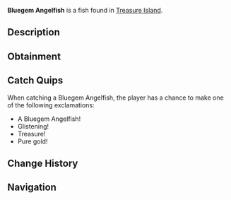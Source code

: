 {{FishInfobox
|image          = Bluegem Angelfish.png
|rarity         = Common
|sea            = Second Sea
|location       = [[Treasure Island]]
|sublocation    = 
|sources        = Fishing Rod
|radar_location = 
|xp             = 980
|weather        = 
|time           = 
|season         = 
|bait           = Shrimp
|base_weight    = 10
|base_value     = 1000
|weight_range   = 7
|base_chance    = 105
|base_resil     = 105
}}
'''Bluegem Angelfish''' is a {{Rarity|Common}} fish found in [[Treasure Island]].

== Description ==
{{Description|A glimmering prize from the ocean's hidden vaults.|Bestiary Entry}}

== Obtainment ==
{{Description|Hidden where treasure resides.|Bestiary Hint}}
{{Fish Availability|
Treasure Island
|top_rods      = 
Training Rod\137598.99\274656.66;
Free Spirit Rod\121784.11\117753.84;
Flimsy Rod\120418.08\124507.71;
Azure Of Lagoon\116787.62\135234.97;
Carrot Rod\105600.48\116982.29;
Duncan's Rod\83935.96\81835.48;
Friendly Rod\105298.46\127376.66;
Astralhook Rod\104505.85\32317.54;
Blazebringer Rod\103903.92\108747.03;
Verdant Shear Rod\102302.04\100222.26;
Trident Rod\98823.08\91088.88;
No-Life Rod\88768.94\83280.75;
Seraphic Rod\86168.34\78159.58;
Ethereal Prism Rod\86013.41\80829.15;
Challenger's Rod\85873.32\80255.24;
Depthseeker Rod\83734.58\80773.07;
Avalanche Rod\83390.58\80554.68;
Rod Of The Forgotten Fang\83171.15\75681.05;
Volcanic Rod\82890.63\78637.9;
Rod Of The Depths\82661.56\76021.1;
Zeus Rod\82633.38\78393.86;
Rod Of The Exalted One\82456.09\74091.87;
Steady Rod\67980.53\68379.9
|recommended   = Free Spirit Rod
}}

== Catch Quips ==
When catching a Bluegem Angelfish, the player has a chance to make one of the following exclamations:
* A Bluegem Angelfish!
* Glistening!
* Treasure!
* Pure gold!

== Change History ==
{{Change History|{{subst:Current Version}}}}

== Navigation ==
{{Fish Navbox|Treasure Island}}